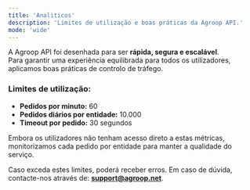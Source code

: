 ```yaml
---
title: 'Analiticos'
description: 'Limites de utilização e boas práticas da Agroop API.'
mode: 'wide'
---
```


A Agroop API foi desenhada para ser **rápida, segura e escalável**.  
Para garantir uma experiência equilibrada para todos os utilizadores, aplicamos boas práticas de controlo de tráfego.

### Limites de utilização:

- **Pedidos por minuto:** 60
- **Pedidos diários por entidade:** 10.000
- **Timeout por pedido:** 30 segundos

Embora os utilizadores não tenham acesso direto a estas métricas, monitorizamos cada pedido por entidade para manter a qualidade do serviço.

<Warning> Caso exceda estes limites, poderá receber erros.</Warning>
Em caso de dúvida, contacte-nos através de: **support@agroop.net**.
